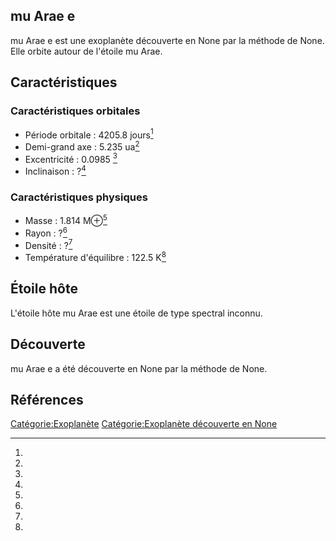 == mu Arae e ==

{{Infobox Exoplanète
| nom = mu Arae e
| image = 
| légende = 
| étoile = mu Arae
| constellation = 
| ascension_droite = 
| déclinaison = 
| distance = ?
| type_spectral = ?
| masse = 1.814 M⊕<ref></ref>
| rayon = ?<ref></ref>
| densité = ?<ref></ref>
| gravité = ?<ref></ref>
| température = 122.5 K<ref></ref>
| période = 4205.8 j<ref></ref>
| demi_grand_axe = 5.235 ua<ref></ref>
| excentricité = 0.0985 <ref></ref>
| inclinaison = ?<ref></ref>
| méthode_découverte = ?
| date_découverte = ?
| statut = Confirmée
}}

mu Arae e est une exoplanète découverte en None par la méthode de None. Elle orbite autour de l'étoile mu Arae.

== Caractéristiques ==

=== Caractéristiques orbitales ===
* Période orbitale : 4205.8 jours<ref></ref>
* Demi-grand axe : 5.235 ua<ref></ref>
* Excentricité : 0.0985 <ref></ref>
* Inclinaison : ?<ref></ref>

=== Caractéristiques physiques ===
* Masse : 1.814 M⊕<ref></ref>
* Rayon : ?<ref></ref>
* Densité : ?<ref></ref>
* Température d'équilibre : 122.5 K<ref></ref>

== Étoile hôte ==

{{Infobox Étoile
| nom = mu Arae
| image = 
| légende = 
| constellation = 
| ascension_droite = 
| déclinaison = 
| distance = ?
| type_spectral = ?
| magnitude_absolue = 
| magnitude_apparente = 
| masse = ?<ref></ref>
| rayon = ?<ref></ref>
| température = ?<ref></ref>
| métallicité = ?<ref></ref>
| âge = ?<ref></ref>
}}

L'étoile hôte mu Arae est une étoile de type spectral inconnu.

== Découverte ==

mu Arae e a été découverte en None par la méthode de None.

== Références ==
<references />

[[Catégorie:Exoplanète]]
[[Catégorie:Exoplanète découverte en None]]
